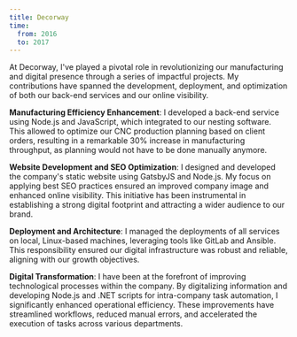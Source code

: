 ```yaml
---
title: Decorway
time:
  from: 2016
  to: 2017
---
```


At Decorway, I've played a pivotal role in revolutionizing our manufacturing and digital presence through a series of impactful projects. My contributions have spanned the development, deployment, and optimization of both our back-end services and our online visibility.

**Manufacturing Efficiency Enhancement**: I developed a back-end service using Node.js and JavaScript, which integrated to our nesting software. This allowed to optimize our CNC production planning based on client orders, resulting in a remarkable 30% increase in manufacturing throughput, as planning would not have to be done manually anymore.

**Website Development and SEO Optimization**: I designed and developed the company's static website using GatsbyJS and Node.js. My focus on applying best SEO practices ensured an improved company image and enhanced online visibility. This initiative has been instrumental in establishing a strong digital footprint and attracting a wider audience to our brand.

**Deployment and Architecture**: I managed the deployments of all services on local, Linux-based machines, leveraging tools like GitLab and Ansible. This responsibility ensured our digital infrastructure was robust and reliable, aligning with our growth objectives.

**Digital Transformation**: I have been at the forefront of improving technological processes within the company. By digitalizing information and developing Node.js and .NET scripts for intra-company task automation, I significantly enhanced operational efficiency. These improvements have streamlined workflows, reduced manual errors, and accelerated the execution of tasks across various departments.
